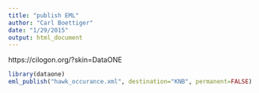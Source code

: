 ```yaml
---
title: "publish EML"
author: "Carl Boettiger"
date: "1/29/2015"
output: html_document
---
```


https://cilogon.org/?skin=DataONE


```r
library(dataone)
eml_publish("hawk_occurance.xml", destination="KNB", permanent=FALSE) 
```

